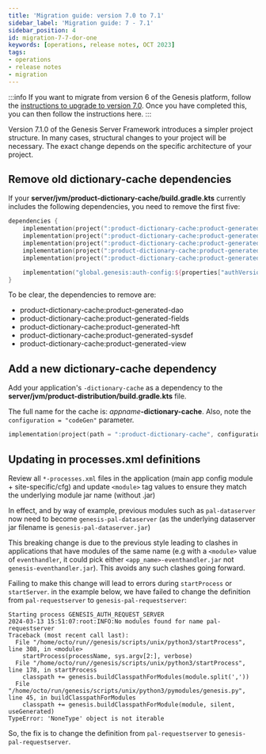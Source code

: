 ```yaml
---
title: 'Migration guide: version 7.0 to 7.1'
sidebar_label: 'Migration guide: 7 - 7.1'
sidebar_position: 4
id: migration-7-7-dor-one
keywords: [operations, release notes, OCT 2023]
tags:
- operations
- release notes
- migration
---
```


:::info
If you want to migrate from version 6 of the Genesis platform, follow the [instructions to upgrade to version 7.0](../../../operations/release-notes/migration-6-7/). Once you have completed this, you can then follow the instructions here.
:::

Version 7.1.0 of the Genesis Server Framework introduces a simpler project structure. In many cases, structural changes to your project will be necessary. The exact change depends on the specific architecture of your project. 

## Remove old dictionary-cache dependencies
If your **server/jvm/product-dictionary-cache/build.gradle.kts** currently includes the following dependencies, you need to remove the first five:

```kotlin
dependencies {
    implementation(project(":product-dictionary-cache:product-generated-dao"))
    implementation(project(":product-dictionary-cache:product-generated-fields"))
    implementation(project(":product-dictionary-cache:product-generated-hft"))
    implementation(project(":product-dictionary-cache:product-generated-sysdef"))
    implementation(project(":product-dictionary-cache:product-generated-view"))

    implementation("global.genesis:auth-config:${properties["authVersion"]}")
}
```

To be clear, the dependencies to remove are:
- product-dictionary-cache:product-generated-dao
- product-dictionary-cache:product-generated-fields
- product-dictionary-cache:product-generated-hft
- product-dictionary-cache:product-generated-sysdef
- product-dictionary-cache:product-generated-view

## Add a new dictionary-cache dependency
Add your application's `-dictionary-cache` as a dependency to the **server/jvm/product-distribution/build.gradle.kts** file. 

The full name for the cache is: _appname_**-dictionary-cache**. Also, note the `configuration = "codeGen"` parameter.

```kotlin
implementation(project(path = ":product-dictionary-cache", configuration = "codeGen"))
```


## Updating <module> in processes.xml definitions
Review all `*-processes.xml` files in the application (main app config module + site-specific/cfg) and update `<module>` tag values to ensure they match the underlying module jar name (without .jar)

In effect, and by way of example, previous modules such as `pal-dataserver` now need to become `genesis-pal-dataserver` (as the underlying dataserver jar filename is `genesis-pal-dataserver.jar`)

This breaking change is due to the previous style leading to clashes in applications that have modules of the same name (e.g with a `<module>` value of `eventhandler`, it could pick either `<app_name>-eventhandler.jar` not `genesis-eventhandler.jar`). This avoids any such clashes going forward.

Failing to make this change will lead to errors during `startProcess` or `startServer`. in the example below, we have failed to change the <module> definition from `pal-requestserver` to `genesis-pal-requestserver`:

```
Starting process GENESIS_AUTH_REQUEST_SERVER
2024-03-13 15:51:07:root:INFO:No modules found for name pal-requestserver
Traceback (most recent call last):
  File "/home/octo/run//genesis/scripts/unix/python3/startProcess", line 308, in <module>
    startProcess(processName, sys.argv[2:], verbose)
  File "/home/octo/run//genesis/scripts/unix/python3/startProcess", line 178, in startProcess
    classpath += genesis.buildClasspathForModules(module.split(','))
  File "/home/octo/run/genesis/scripts/unix/python3/pymodules/genesis.py", line 45, in buildClasspathForModules
    classpath += genesis.buildClasspathForModule(module, silent, useGenerated)
TypeError: 'NoneType' object is not iterable
```

So, the fix is to change the <module> definition from `pal-requestserver` to `genesis-pal-requestserver`.
